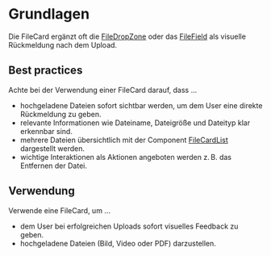 # Grundlagen

Die FileCard ergänzt oft die
[FileDropZone](/03-components/upload/file-drop-zone/overview) oder das
[FileField](/03-components/form-controls/file-field/overview) als visuelle
Rückmeldung nach dem Upload.

## Best practices

Achte bei der Verwendung einer FileCard darauf, dass ...

- hochgeladene Dateien sofort sichtbar werden, um dem User eine direkte
  Rückmeldung zu geben.
- relevante Informationen wie Dateiname, Dateigröße und Dateityp klar erkennbar
  sind.
- mehrere Dateien übersichtlich mit der Component
  [FileCardList](/03-components/upload/file-card-list/overview) dargestellt
  werden.
- wichtige Interaktionen als Aktionen angeboten werden z. B. das Entfernen der
  Datei.

## Verwendung

Verwende eine FileCard, um ...

- dem User bei erfolgreichen Uploads sofort visuelles Feedback zu geben.
- hochgeladene Dateien (Bild, Video oder PDF) darzustellen.
